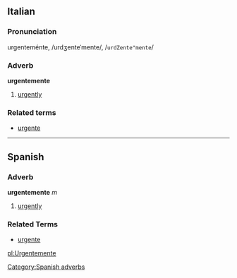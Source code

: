 ==Italian==
===Pronunciation===
urgenteménte, /urd&#658;ente&#712;mente/, /<tt>urdZente"mente</tt>/
===Adverb===
'''urgentemente'''

# [[urgently]]

===Related terms===
*[[urgente]]

----
== Spanish ==
=== Adverb ===
'''urgentemente''' ''m''
# [[urgently]]

=== Related Terms ===
*[[urgente]]
[[Category:Spanish adverbs]]

[[pl:Urgentemente]]